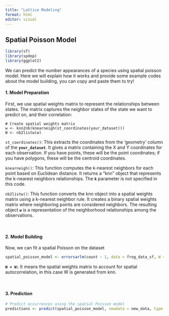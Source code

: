 ```yaml
---
title: "Lattice Modeling"
format: html
editor: visual
---
```


## Spatial Poisson Model

```r
library(sf)
library(spdep)
library(ggplot2)
```

We can predict the number appearances of a species using spatial poisson model. Here we will explain how it works and provide some example codes about the model building, you can copy and paste them to try!

#### **1. Model Preparation**

First, we use spatial weights matrix to represent the relationships between states. The matrix captures the neighbor states of the state we want to predict on, and their correlation:

```r.
# Create spatial weights matrix
w <- knn2nb(knearneigh(st_coordinates(your_dataset)))
W <- nb2listw(w)
```

`st_coordinates()`: This extracts the coordinates from the 'geometry' column of the **`your_dataset`**. It gives a matrix containing the X and Y coordinates for each observation. If you have points, these will be the point coordinates; if you have polygons, these will be the centroid coordinates.

`knearneigh()`: This function computes the k-nearest neighbors for each point based on Euclidean distance. It returns a "knn" object that represents the k-nearest neighbors relationships. The **`k`** parameter is not specified in this code.

`nb2listw()`: This function converts the knn object into a spatial weights matrix using a k-nearest neighbor rule. It creates a binary spatial weights matrix where neighboring points are considered neighbors. The resulting object **`w`** is a representation of the neighborhood relationships among the observations.

<br>

#### **2. Model Building**

Now, we can fit a spatial Poisson on the dataset

```r
spatial_poisson_model <- errorsarlm(count ~ 1, data = frog_data_sf, W = W, family = poisson)
```

**`W = W:`** It means the spatial weights matrix to account for spatial autocorrelation, in this case W is generated from knn.

<br>

#### 3. Prediction

```r
# Predict occurrences using the spatial Poisson model
predictions <- predict(spatial_poisson_model, newdata = new_data, type = "response")
```
